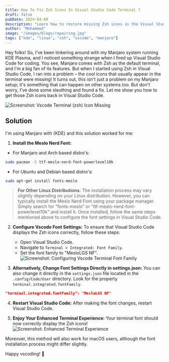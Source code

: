 ```yaml
---
title: How To Fix Zsh Icons In Visual Studio Code Terminal ?
draft: false
pubDate: 2024-04-09
description: "Learn how to restore missing Zsh icons in the Visual Studio Code terminal on Manjaro and ArchLinux."
author: "Mohammed"
image: "/images/blogs/repairing.jpg"
tags: ["kde", "linux", "zsh", "vscode", "manjaro"]
---
```


Hey folks! So, I've been tinkering around with my Manjaro system running KDE Plasma, and I noticed something strange when I fired up Visual Studio Code for coding. You see, Manjaro comes with Zsh as the default terminal, and I'm a big fan of its features. But when I started using Zsh in Visual Studio Code, I ran into a problem – the cool icons that usually appear in the terminal were missing! It turns out, this isn't just a problem on my Manjaro setup; it's something that can happen on other systems too. But don't worry, I've done some sleuthing and found a fix. Let me show you how to get those Zsh icons back in Visual Studio Code.

![Screenshot: Vscode Terminal (zsh) Icon Missing](/images/blogs/vscode-zsh-missing-icon.png)

## Solution

I'm using Manjaro with (KDE) and this solution worked for me:

1. **Install the Meslo Nerd Font:**

- For Manjaro and Arch based distro's:
```bash title="Konsole"
sudo pacman -S ttf-meslo-nerd-font-powerlevel10k
```
- For Ubuntu and Debian based distro's:
```bash title="Konsole"
sudo apt-get install fonts-meslo
```

> **For Other Linux Distributions:**
> The installation process may vary slightly depending on your Linux distribution. However, you can typically install the Meslo Nerd Font using your package manager. Simply search for "fonts-meslo" or "ttf-meslo-nerd-font-powerlevel10k" and install it. Once installed, follow the same steps mentioned above to configure the font settings in Visual Studio Code.

2. **Configure Vscode Font Settings:**
   To ensure that Visual Studio Code displays the Zsh icons correctly, follow these steps:

    - Open Visual Studio Code.
    - Navigate to `Terminal > Integrated: Font Family`.
    - Set the font family to "MesloLGS NF".
    ![Screenshot: Configuring Vscode Terminal Font Family](/images/blogs/vscode-terminal-font-changing.png)

3. **Alternatively, Change Font Settings Directly in settings.json:**
   You can also change it directly in the `settings.json` file located in the `.config/Code/User` directory. Look for the property `terminal.integrated.fontFamily`.

```json title="settings.json"
"terminal.integrated.fontFamily": "MesloLGS NF"
```

4. **Restart Visual Studio Code:**
   After making the font changes, restart Visual Studio Code.

5. **Enjoy Your Enhanced Terminal Experience:**
   Your terminal font should now correctly display the Zsh icons!
   ![Screenshot: Enhanced Terminal Experience](/images/blogs/vscode-zsh-missing-icon-fixed.png)

Moreover, this method will also work for macOS users, although the font installation process might differ slightly.

Happy vscoding! 🚀

